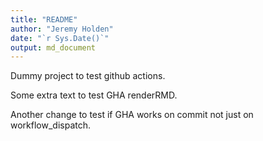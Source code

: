 ```yaml
---
title: "README"
author: "Jeremy Holden"
date: "`r Sys.Date()`"
output: md_document
---
```


Dummy project to test github actions.

Some extra text to test GHA renderRMD. 

Another change to test if GHA works on commit not just on workflow_dispatch.

